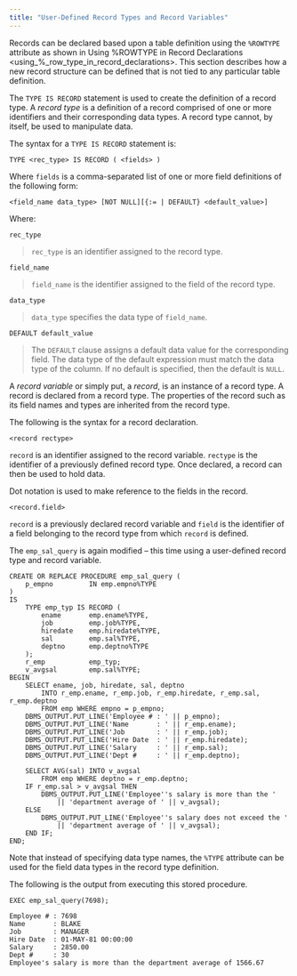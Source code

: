 ```yaml
---
title: "User-Defined Record Types and Record Variables"
---
```


<div id="user_defined_record_types_and_record_variables" class="registered_link"></div>

Records can be declared based upon a table definition using the `%ROWTYPE` attribute as shown in <span class="title-ref">Using %ROWTYPE in Record Declarations &lt;using\_%\_row_type_in_record_declarations></span>. This section describes how a new record structure can be defined that is not tied to any particular table definition.

The `TYPE IS RECORD` statement is used to create the definition of a record type. A *record type* is a definition of a record comprised of one or more identifiers and their corresponding data types. A record type cannot, by itself, be used to manipulate data.

The syntax for a `TYPE IS RECORD` statement is:

```text
TYPE <rec_type> IS RECORD ( <fields> )
```

Where `fields` is a comma-separated list of one or more field definitions of the following form:

```text
<field_name data_type> [NOT NULL][{:= | DEFAULT} <default_value>]
```

Where:

`rec_type`

> `rec_type` is an identifier assigned to the record type.

`field_name`

> `field_name` is the identifier assigned to the field of the record type.

`data_type`

> `data_type` specifies the data type of `field_name`.

`DEFAULT default_value`

> The `DEFAULT` clause assigns a default data value for the corresponding field. The data type of the default expression must match the data type of the column. If no default is specified, then the default is `NULL`.

A *record variable* or simply put, a *record*, is an instance of a record type. A record is declared from a record type. The properties of the record such as its field names and types are inherited from the record type.

The following is the syntax for a record declaration.

```text
<record rectype>
```

`record` is an identifier assigned to the record variable. `rectype` is the identifier of a previously defined record type. Once declared, a record can then be used to hold data.

Dot notation is used to make reference to the fields in the record.

```text
<record.field>
```

`record` is a previously declared record variable and `field` is the identifier of a field belonging to the record type from which `record` is defined.

The `emp_sal_query` is again modified – this time using a user-defined record type and record variable.

```text
CREATE OR REPLACE PROCEDURE emp_sal_query (
    p_empno         IN emp.empno%TYPE
)
IS
    TYPE emp_typ IS RECORD (
        ename       emp.ename%TYPE,
        job         emp.job%TYPE,
        hiredate    emp.hiredate%TYPE,
        sal         emp.sal%TYPE,
        deptno      emp.deptno%TYPE
    );
    r_emp           emp_typ;
    v_avgsal        emp.sal%TYPE;
BEGIN
    SELECT ename, job, hiredate, sal, deptno
        INTO r_emp.ename, r_emp.job, r_emp.hiredate, r_emp.sal, r_emp.deptno
        FROM emp WHERE empno = p_empno;
    DBMS_OUTPUT.PUT_LINE('Employee # : ' || p_empno);
    DBMS_OUTPUT.PUT_LINE('Name       : ' || r_emp.ename);
    DBMS_OUTPUT.PUT_LINE('Job        : ' || r_emp.job);
    DBMS_OUTPUT.PUT_LINE('Hire Date  : ' || r_emp.hiredate);
    DBMS_OUTPUT.PUT_LINE('Salary     : ' || r_emp.sal);
    DBMS_OUTPUT.PUT_LINE('Dept #     : ' || r_emp.deptno);

    SELECT AVG(sal) INTO v_avgsal
        FROM emp WHERE deptno = r_emp.deptno;
    IF r_emp.sal > v_avgsal THEN
        DBMS_OUTPUT.PUT_LINE('Employee''s salary is more than the '
            || 'department average of ' || v_avgsal);
    ELSE
        DBMS_OUTPUT.PUT_LINE('Employee''s salary does not exceed the '
            || 'department average of ' || v_avgsal);
    END IF;
END;
```

Note that instead of specifying data type names, the `%TYPE` attribute can be used for the field data types in the record type definition.

The following is the output from executing this stored procedure.

```text
EXEC emp_sal_query(7698);

Employee # : 7698
Name       : BLAKE
Job        : MANAGER
Hire Date  : 01-MAY-81 00:00:00
Salary     : 2850.00
Dept #     : 30
Employee's salary is more than the department average of 1566.67
```
